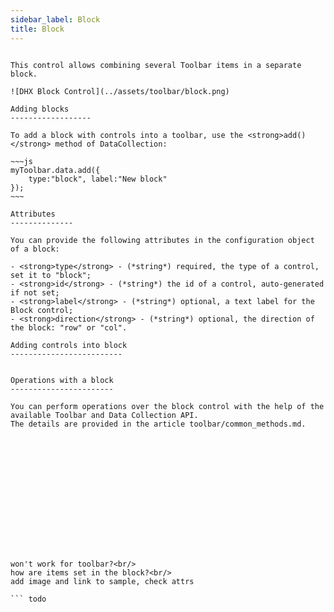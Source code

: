 ```yaml
---
sidebar_label: Block
title: Block
---          
```


``` todo

This control allows combining several Toolbar items in a separate block.

![DHX Block Control](../assets/toolbar/block.png)

Adding blocks
------------------

To add a block with controls into a toolbar, use the <strong>add()</strong> method of DataCollection:

~~~js
myToolbar.data.add({
    type:"block", label:"New block"
});
~~~

Attributes
--------------

You can provide the following attributes in the configuration object of a block:

- <strong>type</strong> - (*string*) required, the type of a control, set it to "block";
- <strong>id</strong> - (*string*) the id of a control, auto-generated if not set;
- <strong>label</strong> - (*string*) optional, a text label for the Block control;
- <strong>direction</strong> - (*string*) optional, the direction of the block: "row" or "col".

Adding controls into block
-------------------------


Operations with a block
-----------------------

You can perform operations over the block control with the help of the available Toolbar and Data Collection API.
The details are provided in the article toolbar/common_methods.md.














 
won't work for toolbar?<br/>
how are items set in the block?<br/>
add image and link to sample, check attrs

``` todo